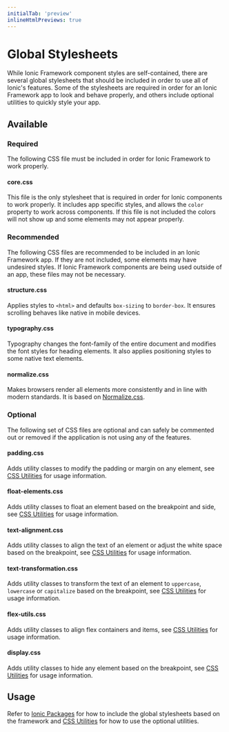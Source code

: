 ```yaml
---
initialTab: 'preview'
inlineHtmlPreviews: true
---
```


# Global Stylesheets

While Ionic Framework component styles are self-contained, there are several global stylesheets that should be included in order to use all of Ionic's features. Some of the stylesheets are required in order for an Ionic Framework app to look and behave properly, and others include optional utilities to quickly style your app.

## Available

### Required

The following CSS file must be included in order for Ionic Framework to work properly.

#### core.css

This file is the only stylesheet that is required in order for Ionic components to work properly. It includes app specific styles, and allows the `color` property to work across components. If this file is not included the colors will not show up and some elements may not appear properly.

### Recommended

The following CSS files are recommended to be included in an Ionic Framework app. If they are not included, some elements may have undesired styles. If Ionic Framework components are being used outside of an app, these files may not be necessary.

#### structure.css

Applies styles to `<html>` and defaults `box-sizing` to `border-box`. It ensures scrolling behaves like native in mobile devices.

#### typography.css

Typography changes the font-family of the entire document and modifies the font styles for heading elements. It also applies positioning styles to some native text elements.

#### normalize.css

Makes browsers render all elements more consistently and in line with modern standards. It is based on [Normalize.css](https://necolas.github.io/normalize.css/).

### Optional

The following set of CSS files are optional and can safely be commented out or removed if the application is not using any of the features.

#### padding.css

Adds utility classes to modify the padding or margin on any element, see [CSS Utilities](css-utilities#content-space) for usage information.

#### float-elements.css

Adds utility classes to float an element based on the breakpoint and side, see [CSS Utilities](css-utilities#element-placement) for usage information.

#### text-alignment.css

Adds utility classes to align the text of an element or adjust the white space based on the breakpoint, see [CSS Utilities](css-utilities#text-alignment) for usage information.

#### text-transformation.css

Adds utility classes to transform the text of an element to `uppercase`, `lowercase` or `capitalize` based on the breakpoint, see [CSS Utilities](css-utilities#text-transformation) for usage information.

#### flex-utils.css

Adds utility classes to align flex containers and items, see [CSS Utilities](css-utilities#flex-properties) for usage information.

#### display.css

Adds utility classes to hide any element based on the breakpoint, see [CSS Utilities](css-utilities#element-display) for usage information.

## Usage

Refer to [Ionic Packages](../intro/cdn) for how to include the global stylesheets based on the framework and [CSS Utilities](css-utilities) for how to use the optional utilities.
